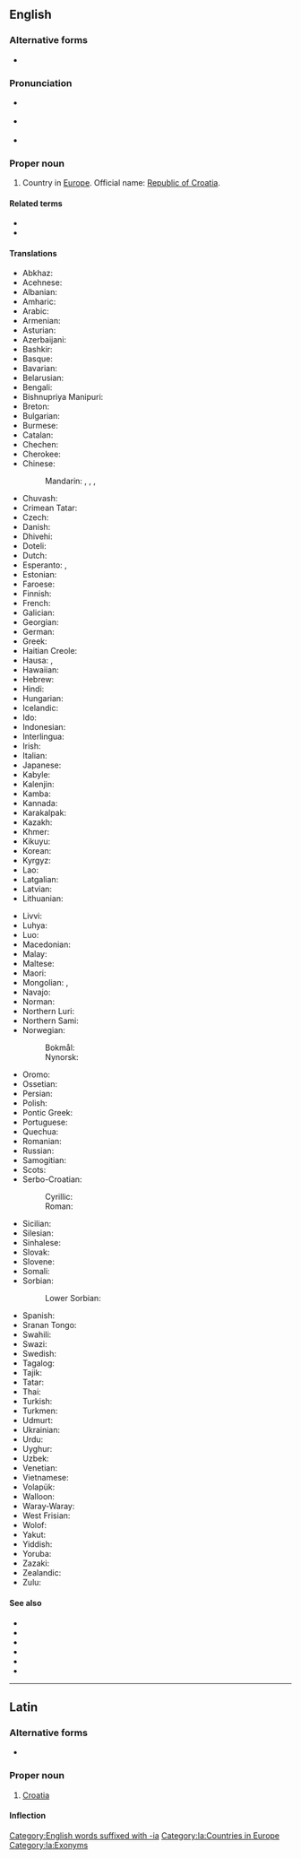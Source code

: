 {{also|Croația|Crô-a-ti-a}}
==English==
{{wikipedia}}

===Alternative forms===
* {{alter|en|Croätia}}

===Pronunciation===
* {{a|UK}} {{IPA|/ˌkɹəʊˈeɪ.ʃə/|lang=en}}
* {{a|US}} {{IPA|/ˌkɹoʊˈeɪ.ʃə/|lang=en}}
* {{audio|en-us-Croatia.ogg|Audio (US)|lang=en}}

===Proper noun===
{{en-proper noun}}

# {{senseid|en|Q224}}Country in [[Europe]]. Official name: [[Republic of Croatia]].

====Related terms====
* {{l|en|Croat}}
* {{l|en|Croatian}}

====Translations====
{{trans-top|id=Q224|Country in Europe}}
* Abkhaz: {{t|ab|Хорватиа}}
* Acehnese: {{t|ace|Kroasia}}
* Albanian: {{t+|sq|Kroacia}}
* Amharic: {{t|am|ክሮኤሽያ}}
* Arabic: {{t|ar|كُرُوَاتِيَا|f}}
* Armenian: {{t|hy|Խորվաթիա}}
* Asturian: {{t+|ast|Croacia|f}}
* Azerbaijani: {{t+|az|Xorvatiya}}
* Bashkir: {{t|ba|Хорватия}}
* Basque: {{t+|eu|Kroazia}}
* Bavarian: {{t|bar|Kroazien}}
* Belarusian: {{t|be|Харва́тыя|f}}
* Bengali: {{t|bn|ক্রোয়েশিয়া}}
* Bishnupriya Manipuri: {{t|bpy|ক্রোয়েশিয়া}}
* Breton: {{t|br|Kroatia}}
* Bulgarian: {{t+|bg|Хърватска|f}}
* Burmese: {{t|my|ခရိုအေးရှား}}
* Catalan: {{t+|ca|Croàcia}}
* Chechen: {{t|ce|Хорвати}}
* Cherokee: {{t|chr|ᎧᎶᎡᏏᎠ}}
* Chinese:
*: Mandarin: {{t+|cmn|克羅地亞}}, {{t+|cmn|克罗地亚|tr=Kèluódìyà}}, {{t+|cmn|克羅埃西亞}}, {{t+|cmn|克罗埃西亚|tr=Kèluóāixīyà}}
* Chuvash: {{t|cv|Хорвати}}
* Crimean Tatar: {{t|crh|Hırvatistan}}
* Czech: {{t+|cs|Chorvatsko|n}}
* Danish: {{t+|da|Kroatien}}
* Dhivehi: {{t|dv|ކުރޮއޭޝިއާ}}
* Doteli: {{t|dty|क्रोएसिया}}
* Dutch: {{t+|nl|Kroatië|n}}
* Esperanto: {{t|eo|Kroatio}}, {{t|eo|Kroatujo}}
* Estonian: {{t+|et|Horvaatia}}
* Faroese: {{t|fo|Kroatia|f|n}}
* Finnish: {{t+|fi|Kroatia}}
* French: {{t+|fr|Croatie|f}}
* Galician: {{t+|gl|Croacia|f}}
* Georgian: {{t|ka|ხორვატია}}
* German: {{t+|de|Kroatien|n}}
* Greek: {{t+|el|Κροατία|f}}
* Haitian Creole: {{t|ht|Kwoasi}}
* Hausa: {{t|ha|Croatia}}, {{t|ha|Kroatiya}}
* Hawaiian: {{t|haw|Koloatia}}
* Hebrew: {{t+|he|קְרוֹאַטְיָה|f|tr=kroatya}}
* Hindi: {{t+|hi|क्रोएशिया}}
* Hungarian: {{t+|hu|Horvátország}}
* Icelandic: {{t+|is|Króatía|f}}
* Ido: {{t+|io|Kroatia}}
* Indonesian: {{t+|id|Kroasia}}
* Interlingua: {{t|ia|Croatia}}
* Irish: {{t|ga|Cróit|f|alt=An Chróit}}
* Italian: {{t+|it|Croazia}}
* Japanese: {{t+|ja|クロアチア|tr=Kuroachia}}
* Kabyle: {{t|kab|Kruwatya}}
* Kalenjin: {{t|kln|Korasia}}
* Kamba: {{t|kam|Korasia}}
* Kannada: {{t|kn|ಕ್ರೊಯೆಶಿಯ}}
* Karakalpak: {{t|kaa|Xorvatiya}}
* Kazakh: {{t|kk|Хыруатстан}}
* Khmer: {{t+|km|ក្រូអាស៊ី|tr=kro ar si}}
* Kikuyu: {{t|ki|Korasia}}
* Korean: {{t|ko|^크로아티아}}
* Kyrgyz: {{t|ky|Хорватия}}
* Lao: {{t+|lo|ໂຄຣເອເຊຍ|tr=khrō 'ē sīa}}<!--manual translit required-->
* Latgalian: {{t|ltg|Horvateja}}
* Latvian: {{t|lv|Horvātija|f}}
* Lithuanian: {{t+|lt|Kroatija|f}}
{{trans-mid}}
* Livvi: {{t|olo|Horvatii}}
* Luhya: {{t|luy|Korasia}}
* Luo: {{t|luo|Korasia}}
* Macedonian: {{t+|mk|Хрватска|f}}
* Malay: {{t|ms|Croatia}}
* Maltese: {{t|mt|Kroazja|f|alt=il-Kroazja}}
* Maori: {{t|mi|Koroātia }}
* Mongolian: {{t|mn|Хорват}}, {{t|mn|Хорвати}}
* Navajo: {{t|nv|Kwóóʼad bikéyah|sc=Latn}}
* Norman: {{t|nrf|Croatie|f}}
* Northern Luri: {{t|lrc|کوروڤاسی}}
* Northern Sami: {{t|se|Kroatia}}
* Norwegian:
*: Bokmål: {{t+|nb|Kroatia}}
*: Nynorsk: {{t+|nn|Kroatia}}
* Oromo: {{t|om|Kirooshiyaa}}
* Ossetian: {{t|os|Хорвати}}
* Persian: {{t+|fa|کرواسی|tr=koroâsi}}
* Polish: {{t+|pl|Chorwacja}}
* Pontic Greek: {{t|pnt|Κροατία}}
* Portuguese: {{t+|pt|Croácia|f}}
* Quechua: {{t|qu|Hurwatsuyu}}
* Romanian: {{t+|ro|Croația|f}}
* Russian: {{t+|ru|Хорва́тия|f}}
* Samogitian: {{t|sgs|Kruoatėjė}}
* Scots: {{t|sco|Croatie}}
* Serbo-Croatian:
*: Cyrillic: {{t|sh|Хр̀ва̄тска|f}}
*: Roman: {{t+|sh|Hr̀vātskā|f}}
* Sicilian: {{t|scn|Croazzia|f}}
* Silesian: {{t|szl|Chorwacyjo|f}}
* Sinhalese: {{t|si|ක්‍රොඒෂියාව}}
* Slovak: {{t+|sk|Chorvátsko|n}}
* Slovene: {{t+|sl|Hrváška|f}}
* Somali: {{t|so|Kuruweshiya}}
* Sorbian:
*: Lower Sorbian: {{t|dsb|Chorwatska|m}}
* Spanish: {{t+|es|Croacia|f}}
* Sranan Tongo: {{t|srn|Krvatkondre|m}}
* Swahili: {{t+|sw|Korasia}}
* Swazi: {{t|ss|IKhuroshiya}}
* Swedish: {{t+|sv|Kroatien}}
* Tagalog: {{t|tl|Croatia}}
* Tajik: {{t|tg|Хорватия}}
* Tatar: {{t|tt|Хорватия}}
* Thai: {{t+|th|โครเอเชีย}}
* Turkish: {{t+|tr|Hırvatistan}}
* Turkmen: {{t|tk|Horwatiýa}}
* Udmurt: {{t|udm|Хорватия}}
* Ukrainian: {{t+|uk|Хорва́тія|f}}
* Urdu: {{t|ur|کرویشیا|tr=kroēśiyā}}
* Uyghur: {{t|ug|كرودىيە}}
* Uzbek: {{t+|uz|Xorvatiya}}
* Venetian: {{t|vec|Croàsia}}
* Vietnamese: {{t|vi|Crô-a-ti-a}}
* Volapük: {{t+|vo|Kroasän}}
* Walloon: {{t+|wa|Crowaceye}}
* Waray-Waray: {{t|war|Kroasya}}
* West Frisian: {{t|fy|Kroaasje}}
* Wolof: {{t|wo|Korwaasi}}
* Yakut: {{t|sah|Хорватия}}
* Yiddish: {{t|yi|קראָאַטיע}}
* Yoruba: {{t|yo|Kòróátíà}}
* Zazaki: {{t|zza|Xırvatıstan}} {{qualifier|Southern Zazaki}}
* Zealandic: {{t|zea|Kroaotië}}
* Zulu: {{t|zu|IKrowati}}
{{trans-bottom}}

====See also====
* {{l|en|Appendix:Place names in Croatia}}
* {{list:countries of Europe/en}}{{topics|en|Countries in Europe}}
* {{l|en|Dalmatia}}
* {{l|en|Istria}}
* {{l|en|Ragusa}}
* {{l|en|Slavonia}}

{{topics|en|Croatia|Exonyms}}

[[Category:English words suffixed with -ia]]

----

==Latin==
{{wikipedia|lang=la}}

===Alternative forms===
* {{alter|la|Chroātia}}

===Proper noun===
{{la-proper noun|Croātia|Croātiae|f|first}}

# {{lb|la|medieval|New Latin}} [[#English|Croatia]]

====Inflection====
{{la-decl-1st|num=sg|Croāti}}

[[Category:la:Countries in Europe]]
[[Category:la:Exonyms]]